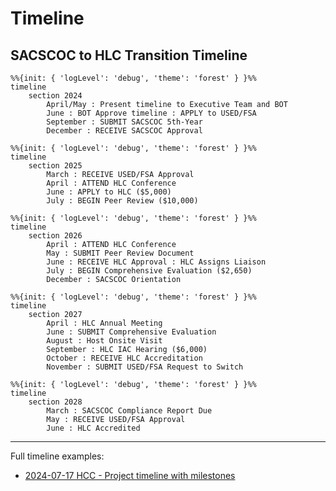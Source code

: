# Timeline

## SACSCOC to HLC Transition Timeline

```mermaid
%%{init: { 'logLevel': 'debug', 'theme': 'forest' } }%%
timeline
    section 2024
        April/May : Present timeline to Executive Team and BOT
        June : BOT Approve timeline : APPLY to USED/FSA
        September : SUBMIT SACSCOC 5th-Year
        December : RECEIVE SACSCOC Approval
```

```mermaid
%%{init: { 'logLevel': 'debug', 'theme': 'forest' } }%%
timeline
    section 2025
        March : RECEIVE USED/FSA Approval
        April : ATTEND HLC Conference
        June : APPLY to HLC ($5,000)
        July : BEGIN Peer Review ($10,000)
```

```mermaid
%%{init: { 'logLevel': 'debug', 'theme': 'forest' } }%%
timeline
    section 2026
        April : ATTEND HLC Conference
        May : SUBMIT Peer Review Document
        June : RECEIVE HLC Approval : HLC Assigns Liaison
        July : BEGIN Comprehensive Evaluation ($2,650)
        December : SACSCOC Orientation
```

```mermaid
%%{init: { 'logLevel': 'debug', 'theme': 'forest' } }%%
timeline
    section 2027
        April : HLC Annual Meeting
        June : SUBMIT Comprehensive Evaluation
        August : Host Onsite Visit
        September : HLC IAC Hearing ($6,000)
        October : RECEIVE HLC Accreditation
        November : SUBMIT USED/FSA Request to Switch
```

```mermaid
%%{init: { 'logLevel': 'debug', 'theme': 'forest' } }%%
timeline
    section 2028
        March : SACSCOC Compliance Report Due
        May : RECEIVE USED/FSA Approval
        June : HLC Accredited
```

---

Full timeline examples:

- [2024-07-17 HCC - Project timeline with milestones](documents/2024-07-17 HCC - Project timeline with milestones HLC.pdf)
